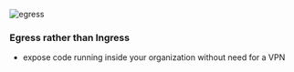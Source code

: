 ![egress](/exit-emergency-exit-escape-route.png)
### Egress rather than Ingress

- expose code running inside your organization without need for a VPN